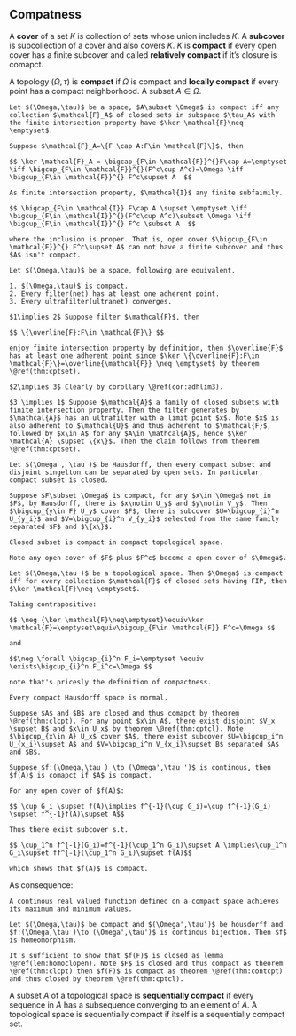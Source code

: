 ## Compatness

A **cover** of a set $K$ is collection of sets whose union includes $K$. A **subcover** is subcollection of a cover and also covers $K$. $K$ is **compact** if every open cover has a finite subcover and called **relatively compact** if it's closure is comapct.

A topology $(\Omega,\tau)$ is **compact** if $\Omega$ is compact and **locally compact** if every point has a compact neighborhood. A subset $A\in \Omega$.



```theorem

Let $(\Omega,\tau)$ be a space, $A\subset \Omega$ is compact iff any collection $\mathcal{F}_A$ of closed sets in subspace $\tau_A$ with the finite intersection property have $\ker \mathcal{F}\neq \emptyset$.

```

```proof
Suppose $\mathcal{F}_A=\{F \cap A:F\in \mathcal{F}\}$, then

$$ \ker \mathcal{F}_A = \bigcap_{F\in \mathcal{F}}^{}F\cap A=\emptyset \iff \bigcup_{F\in \mathcal{F}}^{}(F^c\cup A^c)=\Omega \iff \bigcup_{F\in \mathcal{F}}^{} F^c\supset A  $$

As finite intersection property, $\mathcal{I}$ any finite subfaimily.

$$ \bigcap_{F\in \mathcal{I}} F\cap A \supset \emptyset \iff \bigcup_{F\in \mathcal{I}}^{}(F^c\cup A^c)\subset \Omega \iff \bigcup_{F\in \mathcal{I}}^{} F^c \subset A  $$

where the inclusion is proper. That is, open cover $\bigcup_{F\in \mathcal{F}}^{} F^c\supset A$ can not have a finite subcover and thus $A$ isn't compact.

```

```theorem
Let $(\Omega,\tau)$ be a space, following are equivalent.

1. $(\Omega,\tau)$ is compact.
2. Every filter(net) has at least one adherent point.
3. Every ultrafilter(ultranet) converges.

```

```proof
$1\implies 2$ Suppose filter $\mathcal{F}$, then

$$ \{\overline{F}:F\in \mathcal{F}\} $$

enjoy finite intersection property by definition, then $\overline{F}$ has at least one adherent point since $\ker \{\overline{F}:F\in \mathcal{F}\}=\overline{\mathcal{F}} \neq \emptyset$ by theorem \@ref(thm:cptset).

$2\implies 3$ Clearly by corollary \@ref(cor:adhlim3).

$3 \implies 1$ Suppose $\mathcal{A}$ a family of closed subsets with finite intersection property. Then the filter generates by $\mathcal{A}$ has an ultrafilter with a limit point $x$. Note $x$ is also adherent to $\mathcal{U}$ and thus adherent to $\mathcal{F}$, followed by $x\in A$ for any $A\in \mathcal{A}$, hence $\ker \mathcal{A} \supset \{x\}$. Then the claim follows from theorem \@ref(thm:cptset).
```

```theorem
Let $(\Omega , \tau )$ be Hausdorff, then every compact subset and disjoint singelton can be separated by open sets. In particular, compact subset is closed.
```

```proof
Suppose $F\subset \Omega$ is compact, for any $x\in \Omega$ not in $F$, by Hausdorff, there is $x\notin U_y$ and $y\notin V_y$. Then $\bigcup_{y\in F} U_y$ cover $F$, there is subcover $U=\bigcup_{i}^n U_{y_i}$ and $V=\bigcup_{i}^n V_{y_i}$ selected from the same family separated $F$ and $\{x\}$.
```


<!-- ```{proof}
Suppose there is $x\notin A$ and $x\in \overline{A}$, then there is a filter $\mathcal{F}$ converges to $x$, by theorem \@ref(thm:t2equiv), $\mathop{\text{Adh}}_{\tau}(\mathcal{F})=\{x\}$, that implies $\mathop{\text{Adh}}_{\tau_A}(\mathcal{F})=\emptyset$ by noting
$$ \mathop{\text{Adh}}_{\tau_A}(\mathcal{F})=\bigcap_{F\in \mathcal{F}} \mathop{\text{Cl}}_{\tau_A}(F)=\bigcap_{F\in \mathcal{F}} \mathop{\text{Cl}}_{\tau}(F)\cap A=\mathop{\text{Adh}}_{\tau}(\mathcal{F})\cap A$$
and contradict the compactness as theorem \@ref(thm:cptequiv).2. Thus $A=\overline{A}$ and thus closed.
``` -->

```theorem
Closed subset is compact in compact topological space.
```

```proof
Note any open cover of $F$ plus $F^c$ become a open cover of $\Omega$.
```

<!-- ```{proof}
Suppose $F$ is closed and $\mathcal{U}$ is any ultrafilter in $F$, then it's base of an ulrafilter containing $F$ in $(\Omega,\tau)$, as compactness, this ultrafilter converges to some $x$. Then we claim that $x\in F$ and thus $\mathcal{U}$ also converges to $x$. By theorem \@ref(thm:cptequiv), $F$ is compact.
``` -->

```theorem
Let $(\Omega,\tau )$ be a topological space. Then $\Omega$ is compact iff for every collection $\mathcal{F}$ of closed sets having FIP, then $\ker \mathcal{F}\neq \emptyset$.
```

```proof
Taking contrapositive:

$$ \neg {\ker \mathcal{F}\neq\emptyset}\equiv\ker \mathcal{F}=\emptyset\equiv\bigcup_{F\in \mathcal{F}} F^c=\Omega $$

and

$$\neg \forall \bigcap_{i}^n F_i=\emptyset \equiv  \exists\bigcup_{i}^n F_i^c=\Omega $$

note that's pricesly the definition of compactness.
```

```theorem
Every compact Hausdorff space is normal.
```

```proof
Suppose $A$ and $B$ are closed and thus comapct by theorem \@ref(thm:clcpt). For any point $x\in A$, there exist disjoint $V_x \supset B$ and $x\in U_x$ by theorem \@ref(thm:cptcl). Note $\bigcup_{x\in A} U_x$ cover $A$, there exist subcover $U=\bigcup_i^n U_{x_i}\supset A$ and $V=\bigcap_i^n V_{x_i}\supset B$ separated $A$ and $B$.
```

```theorem
Suppose $f:(\Omega,\tau ) \to (\Omega',\tau ')$ is continous, then $f(A)$ is comapct if $A$ is compact.
```

```proof
For any open cover of $f(A)$:

$$ \cup G_i \supset f(A)\implies f^{-1}(\cup G_i)=\cup f^{-1}(G_i) \supset f^{-1}f(A)\supset A$$

Thus there exist subcover s.t.

$$ \cup_1^n f^{-1}(G_i)=f^{-1}(\cup_1^n G_i)\supset A \implies\cup_1^n G_i\supset ff^{-1}(\cup_1^n G_i)\supset f(A)$$

which shows that $f(A)$ is compact.
```

As consequence:

```corollary
A continous real valued function defined on a compact space achieves its maximum and minimum values.
```





```theorem
Let $(\Omega,\tau)$ be compact and $(\Omega',\tau')$ be housdorff and $f:(\Omega,\tau )\to (\Omega',\tau')$ is continous bijection. Then $f$ is homeomorphism.
```

```proof
It's sufficient to show that $f(F)$ is closed as lemma \@ref(lem:homoclopen). Note $F$ is closed and thus compact as theorem \@ref(thm:clcpt) then $f(F)$ is compact as theorem \@ref(thm:contcpt) and thus closed by theorem \@ref(thm:cptcl).
```

A subset $A$ of a topological space is **sequentially compact** if every sequence in $A$ has a subsequence converging to an element of $A$. A topological space is sequentially compact if itself is a sequentially compact set.


